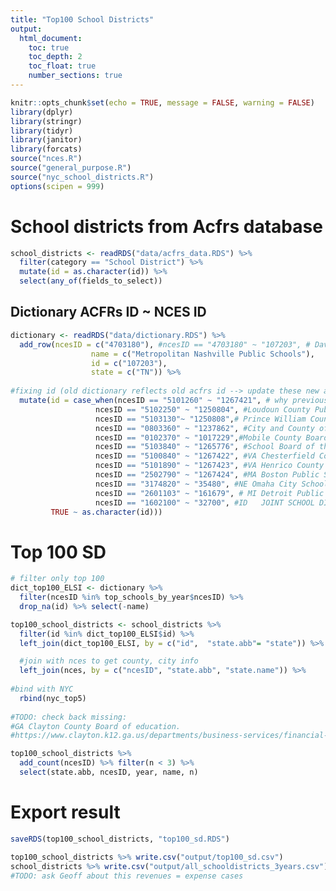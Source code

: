 ```yaml
---
title: "Top100 School Districts"
output:
  html_document:
    toc: true
    toc_depth: 2
    toc_float: true
    number_sections: true
---
```


```r
knitr::opts_chunk$set(echo = TRUE, message = FALSE, warning = FALSE)
library(dplyr)
library(stringr)
library(tidyr)
library(janitor)
library(forcats)
source("nces.R")
source("general_purpose.R")
source("nyc_school_districts.R")
options(scipen = 999)

```

# School districts from Acfrs database

```r
school_districts <- readRDS("data/acfrs_data.RDS") %>% 
  filter(category == "School District") %>% 
  mutate(id = as.character(id)) %>% 
  select(any_of(fields_to_select))

```

## Dictionary ACFRs ID ~ NCES ID

```r
dictionary <- readRDS("data/dictionary.RDS") %>% 
  add_row(ncesID = c("4703180"), #ncesID == "4703180" ~ "107203", # Davidson County Board of Education, previously id = 1267426
                  name = c("Metropolitan Nashville Public Schools"),
                  id = c("107203"),
                  state = c("TN")) %>% 
  
#fixing id (old dictionary reflects old acfrs id --> update these new acfrs id currently showing on database)
  mutate(id = case_when(ncesID == "5101260" ~ "1267421", # why previous id = "1250807", # Fairfax County Public Schools
                   ncesID == "5102250" ~ "1250804", #Loudoun County Public Schools	
                   ncesID == "5103130"~	"1250808",# Prince William County Public Schools		VA
                   ncesID == "0803360" ~ "1237862", #City and County of Denver School District No. 1
                   ncesID == "0102370" ~ "1017229",#Mobile County Board of School Commissioners	
                   ncesID == "5103840" ~ "1265776", #School Board of the City of Virginia Beach	
                   ncesID == "5100840" ~ "1267422", #VA	Chesterfield County Public Schools	1267422
                   ncesID == "5101890" ~ "1267423", #VA	Henrico County Public Schools	1267423
                   ncesID == "2502790" ~ "1267424", #MA	Boston Public Schools	
                   ncesID == "3174820" ~ "35480", #NE Omaha City School District 1 = 	Douglas County School District No. 0001	35480
                   ncesID == "2601103" ~ "161679", # MI Detroit Public Schools
                   ncesID == "1602100" ~ "32700", #ID	JOINT SCHOOL DISTRICT NO. 2
         TRUE ~ as.character(id))) 

```


# Top 100 SD
```r
# filter only top 100
dict_top100_ELSI <- dictionary %>% 
  filter(ncesID %in% top_schools_by_year$ncesID) %>% 
  drop_na(id) %>% select(-name)

top100_school_districts <- school_districts %>% 
  filter(id %in% dict_top100_ELSI$id) %>% 
  left_join(dict_top100_ELSI, by = c("id",  "state.abb"= "state")) %>% 

  #join with nces to get county, city info
  left_join(nces, by = c("ncesID", "state.abb", "state.name")) %>% 
  
#bind with NYC
  rbind(nyc_top5)
 
#TODO: check back missing: 
#GA Clayton County Board of education.
#https://www.clayton.k12.ga.us/departments/business-services/financial-reports

top100_school_districts %>% 
  add_count(ncesID) %>% filter(n < 3) %>% 
  select(state.abb, ncesID, year, name, n)

```


# Export result
```r
saveRDS(top100_school_districts, "top100_sd.RDS")

top100_school_districts %>% write.csv("output/top100_sd.csv")
school_districts %>% write.csv("output/all_schooldistricts_3years.csv")
#TODO: ask Geoff about this revenues = expense cases
 
```




